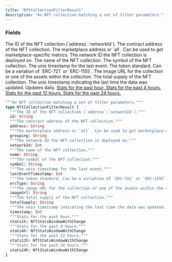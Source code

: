```yaml
---
title: "NftCollectionFilterResult"
description: "An NFT collection matching a set of filter parameters."
---
```


### Fields

<ResponseField name="id" type="String">
  The ID of the NFT collection (`address`:`networkId`).
</ResponseField>

<ResponseField name="address" type="String">
  The contract address of the NFT collection.
</ResponseField>

<ResponseField name="grouping" type="String">
  The marketplace address or `all`. Can be used to get marketplace-specific metrics.
</ResponseField>

<ResponseField name="networkId" type="Int">
  The network ID the NFT collection is deployed on.
</ResponseField>

<ResponseField name="name" type="String">
  The name of the NFT collection.
</ResponseField>

<ResponseField name="symbol" type="String">
  The symbol of the NFT collection.
</ResponseField>

<ResponseField name="lastEventTimestamp" type="Int">
  The unix timestamp for the last event.
</ResponseField>

<ResponseField name="ercType" type="String">
  The token standard. Can be a variation of `ERC-721` or `ERC-1155`.
</ResponseField>

<ResponseField name="imageUrl" type="String">
  The image URL for the collection or one of the assets within the collection.
</ResponseField>

<ResponseField name="totalSupply" type="String">
  The total supply of the NFT collection.
</ResponseField>

<ResponseField name="timestamp" type="Int">
  The unix timestamp indicating the last time the data was updated. Updates daily.
</ResponseField>

<a href="/api-reference/types/nftstatswindowwithchange">
  <ResponseField name="stats1h" type="NftStatsWindowWithChange">
    Stats for the past hour.
  </ResponseField>
</a>

<a href="/api-reference/types/nftstatswindowwithchange">
  <ResponseField name="stats4h" type="NftStatsWindowWithChange">
    Stats for the past 4 hours.
  </ResponseField>
</a>

<a href="/api-reference/types/nftstatswindowwithchange">
  <ResponseField name="stats12h" type="NftStatsWindowWithChange">
    Stats for the past 12 hours.
  </ResponseField>
</a>

<a href="/api-reference/types/nftstatswindowwithchange">
  <ResponseField name="stats24h" type="NftStatsWindowWithChange">
    Stats for the past 24 hours.
  </ResponseField>
</a>


```graphql NftCollectionFilterResult
"""An NFT collection matching a set of filter parameters."""
type NftCollectionFilterResult {
  """The ID of the NFT collection (`address`:`networkId`)."""
  id: String
  """The contract address of the NFT collection."""
  address: String
  """The marketplace address or `all`. Can be used to get marketplace-specific metrics."""
  grouping: String
  """The network ID the NFT collection is deployed on."""
  networkId: Int
  """The name of the NFT collection."""
  name: String
  """The symbol of the NFT collection."""
  symbol: String
  """The unix timestamp for the last event."""
  lastEventTimestamp: Int
  """The token standard. Can be a variation of `ERC-721` or `ERC-1155`."""
  ercType: String
  """The image URL for the collection or one of the assets within the collection."""
  imageUrl: String
  """The total supply of the NFT collection."""
  totalSupply: String
  """The unix timestamp indicating the last time the data was updated. Updates daily."""
  timestamp: Int
  """Stats for the past hour."""
  stats1h: NftStatsWindowWithChange
  """Stats for the past 4 hours."""
  stats4h: NftStatsWindowWithChange
  """Stats for the past 12 hours."""
  stats12h: NftStatsWindowWithChange
  """Stats for the past 24 hours."""
  stats24h: NftStatsWindowWithChange
}
```
